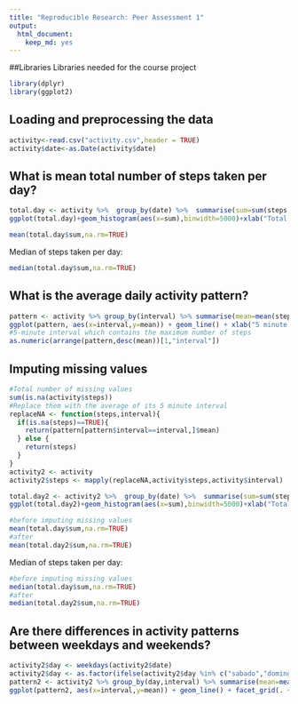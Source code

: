 ```yaml
---
title: "Reproducible Research: Peer Assessment 1"
output: 
  html_document:
    keep_md: yes
---
```


##Libraries
Libraries needed for the course project
```r
library(dplyr)
library(ggplot2)
```

## Loading and preprocessing the data
```r
activity<-read.csv("activity.csv",header = TRUE)
activity$date<-as.Date(activity$date)
```

## What is mean total number of steps taken per day?
```r
total.day <- activity %>%  group_by(date) %>%  summarise(sum=sum(steps,na.rm=TRUE))
ggplot(total.day)+geom_histogram(aes(x=sum),binwidth=5000)+xlab("Total steps")+ylab("Frequency")
```

```r
mean(total.day$sum,na.rm=TRUE)
```

Median of steps taken per day:
```r
median(total.day$sum,na.rm=TRUE)
```


## What is the average daily activity pattern?
```r
pattern <- activity %>% group_by(interval) %>% summarise(mean=mean(steps,na.rm=TRUE))
ggplot(pattern, aes(x=interval,y=mean)) + geom_line() + xlab("5 minute Interval") + ylab("Average of steps taken")
#5-minute interval which contains the maximum number of steps
as.numeric(arrange(pattern,desc(mean))[1,"interval"])
```

## Imputing missing values
```r
#Total number of missing values
sum(is.na(activity$steps))
#Replace them with the average of its 5 minute interval
replaceNA <- function(steps,interval){
  if(is.na(steps)==TRUE){
    return(pattern[pattern$interval==interval,]$mean)
  } else {
    return(steps)
  }
}
activity2 <- activity
activity2$steps <- mapply(replaceNA,activity$steps,activity$interval)
```
```r
total.day2 <- activity2 %>%  group_by(date) %>%  summarise(sum=sum(steps,na.rm=TRUE))
ggplot(total.day2)+geom_histogram(aes(x=sum),binwidth=5000)+xlab("Total steps")+ylab("Frequency")
```

```r
#before imputing missing values
mean(total.day$sum,na.rm=TRUE)
#after
mean(total.day2$sum,na.rm=TRUE)
```

Median of steps taken per day:
```r
#before imputing missing values
median(total.day$sum,na.rm=TRUE)
#after
median(total.day2$sum,na.rm=TRUE)
```

## Are there differences in activity patterns between weekdays and weekends?
```r
activity2$day <- weekdays(activity2$date)
activity2$day <- as.factor(ifelse(activity2$day %in% c("sabado","domingo"),"weekend","weekday"))
pattern2 <- activity2 %>% group_by(day,interval) %>% summarise(mean=mean(steps,na.rm=TRUE))
ggplot(pattern2, aes(x=interval,y=mean)) + geom_line() + facet_grid(. ~ day) + xlab("5 minute Interval") + ylab("Average of steps taken")
```